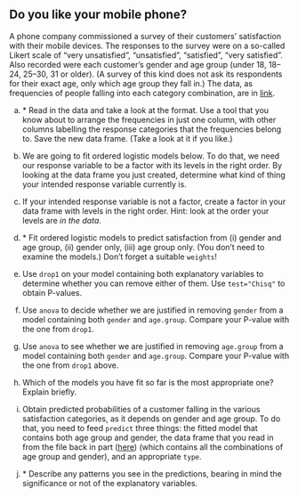 ##  Do you like your mobile phone?


 A phone company commissioned a survey of their customers'
satisfaction with their mobile devices. The responses to the survey
were on a so-called Likert scale of "very unsatisfied",
"unsatisfied", "satisfied", "very satisfied". Also recorded were
each customer's gender and age group (under 18, 18--24, 25--30, 31 or
older). (A survey of this kind does not ask its respondents for their
exact age, only which age group they fall in.) The data, as
frequencies of people falling into each category combination, are in [link](http://ritsokiguess.site/datafiles/mobile.txt).



(a) <a name="part:gather">*</a> Read in the data and take a look at the format. Use a tool
that you know about to arrange the frequencies in just one column,
with other columns labelling the response categories that the
frequencies belong to. Save the new data frame. (Take a look at it
if you like.)
 

(b) We are going to fit ordered logistic models below. To
do that, we need our response variable to be a factor with its levels
in the right order. By looking at the data frame
you just created, determine what kind
of thing your intended response variable currently is.




(c) If your intended response variable is not a factor, create a factor in your data frame with levels in the right order. Hint: look at the order your levels are *in the data*.




(d) <a name="part:thefit">*</a>
Fit ordered logistic models to predict satisfaction from (i) gender
and age group, (ii) gender only, (iii) age group only. (You don't
need to examine the models.) Don't forget a suitable
`weights`!
 

(e) Use `drop1` on your model containing both explanatory
variables to determine whether you can remove either of them. Use
`test="Chisq"` to obtain P-values.




(f) Use `anova` to decide whether we are justified in
removing `gender` from a model containing both `gender`
and `age.group`. Compare your P-value with the one from `drop1`.
 

(g) Use `anova` to see whether we are justified in removing
`age.group` from a model  containing both `gender` and
`age.group`. Compare your P-value with the one from
`drop1` above.
 

(h) Which of the models you have fit so far is the most
appropriate one? Explain briefly.
 

(i) Obtain predicted probabilities of a
customer falling in the various satisfaction categories, as it
depends on gender and age group. To do that, you need to feed
`predict` three things: the fitted model that contains both
age group and gender, the data frame that you read in from the file
back in part (<a href="#part:gather">here</a>) (which contains all the combinations of age group
and gender), and an appropriate `type`.

 

(j) <a name="part:unload">*</a> 
Describe any patterns you see in the predictions, bearing in mind the
significance or not of the explanatory variables.

 


 



